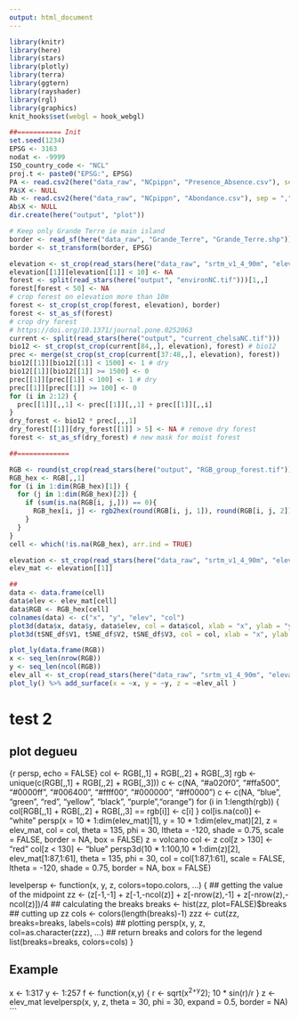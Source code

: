 ```yaml
---
output: html_document
---
```


```r
library(knitr)
library(here)
library(stars)
library(plotly)
library(terra)
library(ggtern)
library(rayshader)
library(rgl)
library(graphics)
knit_hooks$set(webgl = hook_webgl)

##=========== Init
set.seed(1234)
EPSG <- 3163
nodat <- -9999
ISO_country_code <- "NCL"
proj.t <- paste0("EPSG:", EPSG) 
PA <- read.csv2(here("data_raw", "NCpippn", "Presence_Absence.csv"), sep = ",")
PA$X <- NULL
Ab <- read.csv2(here("data_raw", "NCpippn", "Abondance.csv"), sep = ",")
Ab$X <- NULL
dir.create(here("output", "plot"))

# Keep only Grande Terre ie main island
border <- read_sf(here("data_raw", "Grande_Terre", "Grande_Terre.shp"))[1]
border <- st_transform(border, EPSG)

elevation <- st_crop(read_stars(here("data_raw", "srtm_v1_4_90m", "elevation_1km.tif")), border)
elevation[[1]][elevation[[1]] < 10] <- NA
forest <- split(read_stars(here("output", "environNC.tif")))[1,,]
forest[forest < 50] <- NA
# crop forest on elevation more than 10m
forest <- st_crop(st_crop(forest, elevation), border)
forest <- st_as_sf(forest)
# crop dry forest
# https://doi.org/10.1371/journal.pone.0252063
current <- split(read_stars(here("output", "current_chelsaNC.tif")))
bio12 <- st_crop(st_crop(current[84,,], elevation), forest) # bio12
prec <- merge(st_crop(st_crop(current[37:48,,], elevation), forest))
bio12[[1]][bio12[[1]] < 1500] <- 1 # dry
bio12[[1]][bio12[[1]] >= 1500] <- 0
prec[[1]][prec[[1]] < 100] <- 1 # dry
prec[[1]][prec[[1]] >= 100] <- 0 
for (i in 2:12) {
  prec[[1]][,,1] <- prec[[1]][,,1] + prec[[1]][,,i]
}
dry_forest <- bio12 * prec[,,,1]
dry_forest[[1]][dry_forest[[1]] > 5] <- NA # remove dry forest
forest <- st_as_sf(dry_forest) # new mask for moist forest 
```


```r
##=============

RGB <- round(st_crop(read_stars(here("output", "RGB_group_forest.tif")), forest)[[1]])
RGB_hex <- RGB[,,1]
for (i in 1:dim(RGB_hex)[1]) {
  for (j in 1:dim(RGB_hex)[2]) {
    if (sum(is.na(RGB[i, j,])) == 0){
      RGB_hex[i, j] <- rgb2hex(round(RGB[i, j, 1]), round(RGB[i, j, 2]), round(RGB[i, j, 3]))    
    }
  }
}
cell <- which(!is.na(RGB_hex), arr.ind = TRUE)

elevation <- st_crop(read_stars(here("data_raw", "srtm_v1_4_90m", "elevation_1km.tif")),forest)
elev_mat <- elevation[[1]]

##
data <- data.frame(cell)
data$elev <- elev_mat[cell]
data$RGB <- RGB_hex[cell]
colnames(data) <- c("x", "y", "elev", "col")
plot3d(data$x, data$y, data$elev, col = data$col, xlab = "x", ylab = "y", zlab = "altitude")
plot3d(tSNE_df$V1, tSNE_df$V2, tSNE_df$V3, col = col, xlab = "x", ylab = "y", zlab = "altitude") # UM in tSNE 3D

```
```r
plot_ly(data.frame(RGB))
x <- seq_len(nrow(RGB))
y <- seq_len(ncol(RGB)) 
elev_all <- st_crop(read_stars(here("data_raw", "srtm_v1_4_90m", "elevation_1km.tif")), border)[[1]]
plot_ly() %>% add_surface(x = ~x, y = ~y, z = ~elev_all )
```

# test 2
## plot degueu
{r persp, echo = FALSE}
col <- RGB[,,1] + RGB[,,2] + RGB[,,3]
rgb <- unique(c(RGB[,,1] + RGB[,,2] + RGB[,,3]))
c <- c(NA, "#a020f0", "#ffa500", "#0000ff", "#006400", "#ffff00", "#000000", "#ff0000")
c <- c(NA, "blue", "green", "red", "yellow", "black", "purple","orange")
for (i in 1:length(rgb)) {
  col[RGB[,,1] + RGB[,,2] + RGB[,,3] == rgb[i]] <- c[i]
}
col[is.na(col)] <- "white"
persp(x = 10 * 1:dim(elev_mat)[1], y = 10 * 1:dim(elev_mat)[2], z = elev_mat, col = col, theta = 135, phi = 30, ltheta = -120, shade = 0.75, scale = FALSE, border = NA, box = FALSE)
z = volcano
col <- z
col[z > 130] <- "red"
col[z < 130] <- "blue"
persp3d(10 * 1:100,10 * 1:dim(z)[2], elev_mat[1:87,1:61], theta = 135, phi = 30, col =  col[1:87,1:61], scale = FALSE,
      ltheta = -120, shade = 0.75, border = NA, box = FALSE)


levelpersp <- function(x, y, z, colors=topo.colors, ...) {
  ## getting the value of the midpoint
  zz <- (z[-1,-1] + z[-1,-ncol(z)] + z[-nrow(z),-1] + z[-nrow(z),-ncol(z)])/4
  ## calculating the breaks
  breaks <- hist(zz, plot=FALSE)$breaks
  ## cutting up zz
  cols <- colors(length(breaks)-1)
  zzz <- cut(zz, breaks=breaks, labels=cols)
  ## plotting
  persp(x, y, z, col=as.character(zzz), ...)
  ## return breaks and colors for the legend
  list(breaks=breaks, colors=cols)
}


## Example
x <- 1:317
y <- 1:257
f <- function(x,y) { r <- sqrt(x^2+y^2); 10 * sin(r)/r }
z <- elev_mat
levelpersp(x, y, z, theta = 30, phi = 30, expand = 0.5, border = NA)
```
